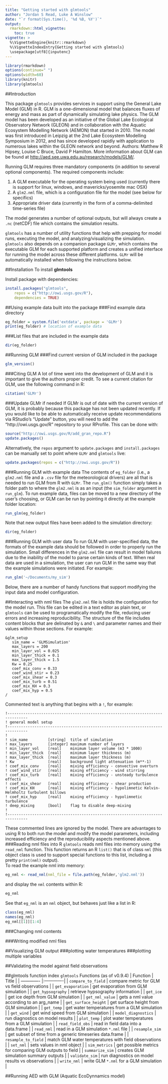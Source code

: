 ```yaml
---
title: "Getting started with glmtools"
author: "Jordan S Read, Luke A Winslow"
date: "`r format(Sys.time(), '%d %B, %Y')`"
output: 
  rmarkdown::html_vignette:
    toc: true
vignette: >
  %\VignetteEngine{knitr::rmarkdown}
  %\VignetteIndexEntry{Getting started with glmtools}
  \usepackage[utf8]{inputenc}
---
```


```r
library(rmarkdown)
options(continue=" ")
options(width=60)
library(knitr)
library(glmtools)

```


##Introduction


This package `glmtools` provides services in support using the General Lake Model (GLM) in R. GLM is a one-dimensional model that balances fluxes of energy and mass as part of dynamically simulating lake physics. The GLM model has been developed as an initiative of the Global Lake Ecological Observatory Network (GLEON) and in collaboration with the Aquatic Ecosystem Modelling Network (AEMON) that started in 2010. The model was first introduced in Leipzig at the 2nd Lake Ecosystem Modelling Symposium in 2012, and has since developed rapidly with application to numerous lakes within the GLEON network and beyond. Authors: Matthew R Hipsey, Louise C Bruce, David P Hamilton. More information about GLM can be found at <a href="http://aed.see.uwa.edu.au/research/models/GLM/">http://aed.see.uwa.edu.au/research/models/GLM/</a>.

Running GLM requires three mandatory components (in addition to several optional components). The required components include:  
  
1. A GLM executable for the operating system being used (currently there is support for linux, windows, and mavericks/yosemite mac OSX)  
2. A `glm2.nml` file, which is a configuration file for the model (see below for specifics)  
3. Appropriate driver data (currently in the form of a comma-delimited time-series file)

The model generates a number of optional outputs, but will always create a `.nc` (netCDF) file which contains the simulation results.  
  
`glmtools` has a number of utility functions that help with prepping for model runs, executing the model, and analyzing/visualizing the simulation. `glmtools` also depends on a companion package `GLMr`, which contains the executable GLM for each supported platform and creates a unified interface for running the model across these different platforms. `GLMr` will be automatically installed when following the instructions below. 


##Installation
To install **glmtools** 

Install package with dependencies:
```r
install.packages("glmtools", 
    repos = c("http://owi.usgs.gov/R"),
    dependencies = TRUE)
```

##Using example data built into the package
###Find example data directory
```r
eg_folder = system.file('extdata', package = 'GLMr')
print(eg_folder) # location of example data
```
###List files that are included in the example data
```r
dir(eg_folder)
```

##Running GLM
###Find current version of GLM included in the package
```r
glm_version()
```
###Citing GLM
A lot of time went into the development of GLM and it is important to give the authors proper credit. To see a current citation for GLM, use the following command in R:
```r
citation('GLMr')
```
###Update GLMr if needed
If GLMr is out of date with the current version of GLM, it is probably because this package has not been updated recently. If you would like to be able to automatically receive update recommendations via RStudio's "Update" button, you will need to add the "http://owi.usgs.gov/R" repository to your RProfile. This can be done with:
```r
source("http://owi.usgs.gov/R/add_gran_repo.R")
update.packages()
```
Alternatively, the `repos` argument to `update.packages` and `install.packages` can be manually set to point where `GLMr` and `glmtools` live:
```r
update.packages(repos = c("http://owi.usgs.gov/R"))
```
###Running GLM with example data
The contents of `eg_folder` (i.e., a `glm2.nml` file and a `.csv` file for the meteorological drivers) are all that is needed to run GLM from R with `GLMr`. The `run_glm()` function simply takes a folder path to where the `glm2.nml` is as an input (the `sim_folder` argument in `run_glm`). To run example data, files can be moved to a new directory of the user's choosing, or GLM can be run by pointing it directly at the example folder location:
```r
run_glm(eg_folder)
```
Note that new output files have been added to the simulation directory:
```r
dir(eg_folder)
```

###Running GLM with user data
To run GLM with user-specified data, the formats of the example data should be followed in order to properly run the simulation. Small differences in the `glm2.nml` file can result in model failures due to the inability of the model to parse certain kinds of text. When real data are used in a simulation, the user can run GLM in the same way that the example simulations were initiated. For example:
```r
run_glm('~/Documents/my_sim')
```

Below, there are a number of handy functions that support modifying the input data and model configuration. 


##Interacting with nml files
The `glm2.nml` file is holds the configuration for the model run. This file can be edited in a text editor as plain text, or `glmtools` can be used to programatically modify the file, reducing user errors and increasing reproducibility. The structure of the file includes content blocks that are delinated by `&` and `\` and parameter names and their values within those sections. For example:
```
&glm_setup
   sim_name = 'GLMSimulation'
   max_layers = 200
   min_layer_vol = 0.025
   min_layer_thick = 0.1
   max_layer_thick = 1.5
   Kw = 0.25
   coef_mix_conv = 0.33
   coef_wind_stir = 0.23
   coef_mix_shear = 0.3
   coef_mix_turb = 0.51
   coef_mix_KH = 0.3
   coef_mix_hyp = 0.5
/
```
Commented text is anything that begins with a `!`, for example:
```
!-------------------------------------------------------------------------------
! general model setup
!-------------------------------------------------------------------------------
!
! sim_name         [string]  title of simulation       
! max_layers       [integer] maximum number of layers  
! min_layer_vol    [real]    minimum layer volume (m3 * 1000)      
! min_layer_thick  [real]    minimum layer thickness (m)  
! max_layer_thick  [real]    maximum layer thickness (m) 
! Kw               [real]    background light attenuation (m**-1)
! coef_mix_conv    [real]    mixing efficiency - convective overturn
! coef_wind_stir   [real]    mixing efficiency - wind stirring
! coef_mix_turb    [real]    mixing efficiency - unsteady turbulence effects
! coef_mix_shear   [real]    mixing efficiency - shear production
! coef_mix_KH      [real]    mixing efficiency - hypolimnetic Kelvin-Helmholtz turbulent billows
! coef_mix_hyp     [real]    mixing efficiency - hypolimnetic turbulence
! deep_mixing      [bool]    flag to disable deep-mixing
!
!-------------------------------------------------------------------------------
```
These commented lines are ignored by the model. There are advantages to using R to both run the model and modify the model parameters, including increased efficiency and the reproducibility aspects mentioned above.
###Reading nml files into R
`glmtools` reads nml files into memory using the `read_nml` function. This function returns an R `list()` that is of class `nml` (this object class is used to support special functions to this list, including a pretty `print(nml)` output).  
To read the example nml into memory:
```r
eg_nml <- read_nml(nml_file = file.path(eg_folder,'glm2.nml'))
```
and display the `nml` contents within R:
```r
eg_nml
```
See that `eg_nml` is an `nml` object, but behaves just like a list in R:
```r
class(eg_nml)
names(eg_nml)
eg_nml[[1]][1:4]
```
###Changing nml contents

###Writing modified nml files


##Visualizing GLM output
###plotting water temperatures
###plotting multiple variables

##Validating the model against field observations

##glmtools function index
`glmtools` Functions (as of v0.9.4)
| Function       | Title           |
| ------------- |:-------------|
| `compare_to_field` | compare metric for GLM vs field observations |
| `get_evaporation`  | get evaporation from GLM simulation |
| `get_hypsography` | retrieve hypsography information |
| `get_ice` | get ice depth from GLM simulation |
| `get_nml_value` | gets a nml value according to an arg_name |
| `get_surface_height` | get surface height from GLM simulation |
| `get_temp` | get water temperatures from a GLM simulation |
| `get_wind` | get wind speed from GLM simulation |
| `model_diagnostics` | run diagnostics on model results |
| `plot_temp` | plot water temperatures from a GLM simulation |
| `read_field_obs` | read in field data into a data.frame |
| `read_nml` | read in a GLM simulation `*.nml` file |
| `resample_sim` | get subset of time from a generic timeseries data.frame |
| `resample_to_field` | match GLM water temperatures with field observations |
| `set_nml` | sets values in nml object |
| `sim_metrics` | get possible metrics for comparing GLM outputs to field |
| `summarize_sim` | creates GLM simulation summary outputs |
| `validate_sim` | run diagnostics on model results vs observations |
| `write_nml` | write GLM `*.nml` for a GLM simulation |

##Running AED with GLM (Aquatic EcoDynnamics model)

